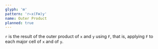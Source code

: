 ```yaml
---
glyph: '⊞'
pattern: 'r←x(F⊞)y'
name: Outer Product
planned: true
---
```


`r` is the result of the outer product of `x` and `y` using `F`, that is, applying `F` to each major cell of `x` and of `y`.